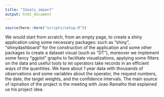 ```yaml
---
title: "1Goals_impact"
output: html_document
---
```


```r
source(here::here("scripts/setup.R"))
```

We would start from scratch, from an empty page, to create a shiny application using some necessary packages:
such as “shiny”, “shinydashboard” for the construction of the application and some other packages to create 
a dataset visual (such as “DT”), moreover we implement some fancy “ggplot” graphs to facilitate visualizations, 
applying some filters on the data and useful tools to let operators take records in an efficient ways of the quantities.
We have about 1 year data with thousands of observations and some variables about the operator, 
the request numbers, the date, the target weights, and the confidence intervals.
The main source of ispiration of the project is the meeting with Joao Ramalho that explained us his project idea.

